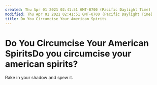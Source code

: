 ```yaml
---
created: Thu Apr 01 2021 02:41:51 GMT-0700 (Pacific Daylight Time)
modified: Thu Apr 01 2021 02:41:51 GMT-0700 (Pacific Daylight Time)
title: Do You Circumcise Your American Spirits
---
```

# Do You Circumcise Your American SpiritsDo you circumcise your american spirits?
Rake in your shadow and spew it.